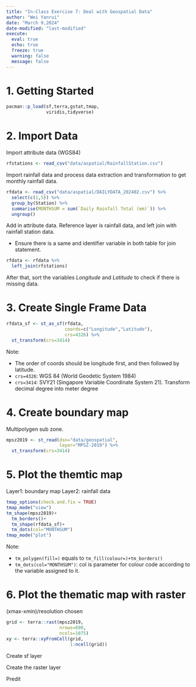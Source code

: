 ```yaml
---
title: "In-Class Exercise 7: Deal with Geospatial Data"
author: "Wei Yanrui"
date: "March 9,2024"
date-modified: "last-modified"
execute: 
  eval: true
  echo: true
  freeze: true
  warning: false
  message: false
---
```


# 1. Getting Started

```r
pacman::p_load(sf,terra,gstat,tmap,
               viridis,tidyverse)
```

# 2. Import Data

Import attribute data (WGS84)

```r
rfstations <- read_csv("data/aspatial/RainfallStation.csv")
```

Import rainfall data and process data extraction and transformation to get monthly rainfall data.

```r
rfdata <- read_csv("data/aspatial/DAILYDATA_202402.csv") %>%
  select(c(1,5)) %>%
  group_by(Station) %>%
  summarise(MONTHSUM = sum(`Daily Rainfall Total (mm)`)) %>%
  ungroup()
```

Add in attribute data. Reference layer is rainfall data, and left join with rainfall station data.

-   Ensure there is a same and identifier variable in both table for join statement.

```r
rfdata <- rfdata %>%
  left_join(rfstations)
```

After that, sort the variables *Longitude* and *Latitude* to check if there is missing data.

# 3. Create Single Frame Data

```r
rfdata_sf <- st_as_sf(rfdata,
                      coords=c("Longitude","Latitude"),
                      crs=4326) %>%
  st_transform(crs=3414)
```

Note:

-   The order of coords should be longitude first, and then followed by latitude.
-   `crs=4326`: WGS 84 (World Geodetic System 1984)
-   `crs=3414`: SVY21 (Singapore Variable Coordinate System 21). Transform decimal degree into meter degree

# 4. Create boundary map

Multipolygen sub zone.

```r
mpsz2019 <- st_read(dsn="data/geospatial",
                    layer="MPSZ-2019") %>%
  st_transform(crs=3414)
```

# 5. Plot the themtic map

Layer1: boundary map
Layer2: rainfall data

```r
tmap_options(check.and.fix = TRUE)
tmap_mode("view")
tm_shape(mpsz2019)+
  tm_borders()+
  tm_shape(rfdata_sf)+
  tm_dots(col="MONTHSUM")
tmap_mode("plot")
```

Note:

-   `tm_polygen(fill=)` equals to `tm_fill(colour=)+tm_borders()`
-   `tm_dots(col="MONTHSUM")`: col is parameter for colour code according to the variable assigned to it.

# 6. Plot the thematic map with raster

(xmax-xmin)/resolution chosen

```r
grid <- terra::rast(mpsz2019,
                    nrows=690,
                    ncols=1075)
xy <- terra::xyFromCell(grid,
                        1:ncell(grid))

```

Create sf layer

Create the raster layer

Predit
